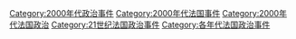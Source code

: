 [[Category:2000年代政治事件|Category:2000年代政治事件]]
[[Category:2000年代法国事件|Category:2000年代法国事件]]
[[Category:2000年代法国政治|Category:2000年代法国政治]]
[[Category:21世纪法国政治事件|Category:21世纪法国政治事件]]
[[Category:各年代法国政治事件|Category:各年代法国政治事件]]